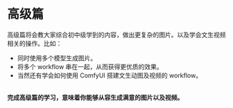
# 高级篇

高级篇将会教大家综合初中级学到的内容，做出更复杂的图片。以及学会文生视频相关的操作。比如：
* 同时使用多个模型生成图片。
* 将多个 workflow 串在一起，从而获得更优质的效果。
* 当然还有学会如何使用 ComfyUI 搭建文生动图及视频的 workflow。

<br/>
<strong>完成高级篇的学习，意味着你能够从容生成满意的图片以及视频。</strong>

<Cards>
  <Card
    title="Model Merging"
    href="../expert/model-merging"
  />
  <Card 
    title="Text to Video" 
    href="../expert/text2video" 
  />
</Cards>